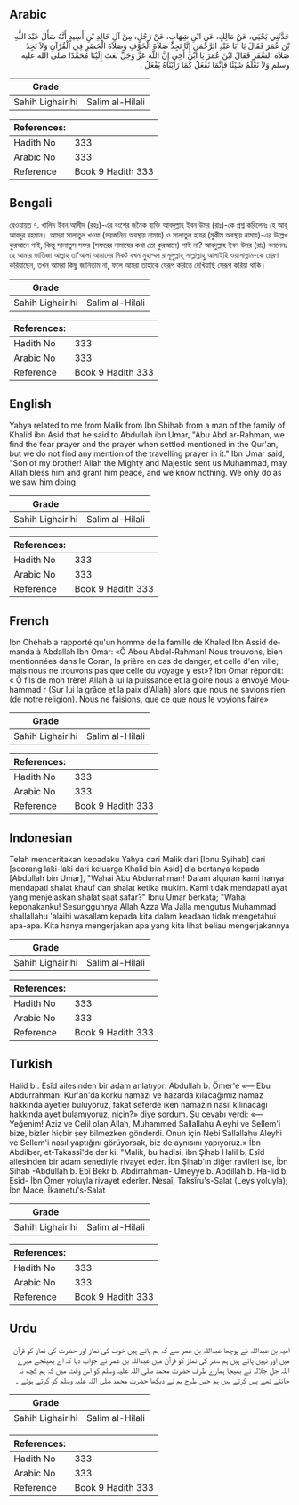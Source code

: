 ## Arabic


<div dir="rtl" lang="ar" style={{fontSize:'larger',backgroundColor:'#f8f9fa',padding:20}}>
حَدَّثَنِي يَحْيَى، عَنْ مَالِكٍ، عَنِ ابْنِ شِهَابٍ، عَنْ رَجُلٍ، مِنْ آلِ خَالِدِ بْنِ أَسِيدٍ أَنَّهُ سَأَلَ عَبْدَ اللَّهِ بْنَ عُمَرَ فَقَالَ يَا أَبَا عَبْدِ الرَّحْمَنِ إِنَّا نَجِدُ صَلاَةَ الْخَوْفِ وَصَلاَةَ الْحَضَرِ فِي الْقُرْآنِ وَلاَ نَجِدُ صَلاَةَ السَّفَرِ فَقَالَ ابْنُ عُمَرَ يَا ابْنَ أَخِي إِنَّ اللَّهَ عَزَّ وَجَلَّ بَعَثَ إِلَيْنَا مُحَمَّدًا صلى الله عليه وسلم وَلاَ نَعْلَمُ شَيْئًا فَإِنَّمَا نَفْعَلُ كَمَا رَأَيْنَاهُ يَفْعَلُ ‏.‏
</div>
<div style={{backgroundColor:'#f8f9fa',padding:20, marginBottom: 10}}><table> <thead> <tr> <th>Grade</th> <th></th> </tr> </thead> <tbody> <tr><td>Sahih Lighairihi</td><td>Salim al-Hilali</td></tr></tbody></table><table> <thead> <tr> <th>References:</th> <th></th> </tr> </thead> <tbody><tr><td>Hadith No</td><td>333</td></tr><tr><td>Arabic No</td><td>333</td></tr><tr><td>Reference</td><td>Book 9 Hadith 333</td></tr></tbody></table></div>

## Bengali


<div dir="ltr" lang="bn" style={{fontSize:'larger',backgroundColor:'#f8f9fa',padding:20}}>
রেওয়ায়ত ৭. খালিদ ইবন আসীদ (রহঃ)-এর বংশের জনৈক ব্যক্তি আবদুল্লাহ ইবন উমর (রাঃ)-কে প্রশ্ন করিলেনঃ হে আবূ আবদুর রহমান। আমরা সালাতুল খওফ (ভয়জনিত অবস্থায় নামায) ও সালাতুল হাযর (মুকীম অবস্থায় নামায)-এর উল্লেখ কুরআনে পাই, কিন্তু সালাতুস সফর (সফরের নামাযের কথা তো কুরআনে) পাই না? আবদুল্লাহ ইবন উমর (রাঃ) বললেনঃ হে আমার ভাতিজা আল্লাহ্ তা'আলা আমাদের নিকট যখন মুহাম্মদ রাসূলুল্লাহ্ সাল্লাল্লাহু আলাইহি ওয়াসাল্লাম-কে প্রেরণ করিয়াছেন, তখন আমরা কিছু জানিতাম না, ফলে আমরা তাহাকে যেরূপ করিতে দেখিয়াছি সেরূপ করিয়া থাকি।
</div>
<div style={{backgroundColor:'#f8f9fa',padding:20, marginBottom: 10}}><table> <thead> <tr> <th>Grade</th> <th></th> </tr> </thead> <tbody> <tr><td>Sahih Lighairihi</td><td>Salim al-Hilali</td></tr></tbody></table><table> <thead> <tr> <th>References:</th> <th></th> </tr> </thead> <tbody><tr><td>Hadith No</td><td>333</td></tr><tr><td>Arabic No</td><td>333</td></tr><tr><td>Reference</td><td>Book 9 Hadith 333</td></tr></tbody></table></div>

## English


<div dir="ltr" lang="en" style={{fontSize:'larger',backgroundColor:'#f8f9fa',padding:20}}>
Yahya related to me from Malik from Ibn Shihab from a man of the family of Khalid ibn Asid that he said to Abdullah ibn Umar, "Abu Abd ar-Rahman, we find the fear prayer and the prayer when settled mentioned in the Qur'an, but we do not find any mention of the travelling prayer in it." Ibn Umar said, "Son of my brother! Allah the Mighty and Majestic sent us Muhammad, may Allah bless him and grant him peace, and we know nothing. We only do as we saw him doing
</div>
<div style={{backgroundColor:'#f8f9fa',padding:20, marginBottom: 10}}><table> <thead> <tr> <th>Grade</th> <th></th> </tr> </thead> <tbody> <tr><td>Sahih Lighairihi</td><td>Salim al-Hilali</td></tr></tbody></table><table> <thead> <tr> <th>References:</th> <th></th> </tr> </thead> <tbody><tr><td>Hadith No</td><td>333</td></tr><tr><td>Arabic No</td><td>333</td></tr><tr><td>Reference</td><td>Book 9 Hadith 333</td></tr></tbody></table></div>

## French


<div dir="ltr" lang="fr" style={{fontSize:'larger',backgroundColor:'#f8f9fa',padding:20}}>
Ibn Chéhab a rapporté qu'un homme de la famille de Khaled Ibn Assid demanda à Abdallah Ibn Omar: «Ô Abou Abdel-Rahman! Nous trouvons, bien mentionnées dans le Coran, la prière en cas de danger, et celle d'en ville; mais nous ne trouvons pas que celle du voyage y est»? Ibn Omar répondit: « Ô fils de mon frère! Allah à lui la puissance et la gloire nous a envoyé Mouhammad r (Sur lui la grâce et la paix d'Allah) alors que nous ne savions rien (de notre religion). Nous ne faisions, que ce que nous le voyions faire»
</div>
<div style={{backgroundColor:'#f8f9fa',padding:20, marginBottom: 10}}><table> <thead> <tr> <th>Grade</th> <th></th> </tr> </thead> <tbody> <tr><td>Sahih Lighairihi</td><td>Salim al-Hilali</td></tr></tbody></table><table> <thead> <tr> <th>References:</th> <th></th> </tr> </thead> <tbody><tr><td>Hadith No</td><td>333</td></tr><tr><td>Arabic No</td><td>333</td></tr><tr><td>Reference</td><td>Book 9 Hadith 333</td></tr></tbody></table></div>

## Indonesian


<div dir="ltr" lang="id" style={{fontSize:'larger',backgroundColor:'#f8f9fa',padding:20}}>
Telah menceritakan kepadaku Yahya dari Malik dari [Ibnu Syihab] dari [seorang laki-laki dari keluarga Khalid bin Asid] dia bertanya kepada [Abdullah bin Umar], "Wahai Abu Abdurrahman! Dalam alquran kami hanya mendapati shalat khauf dan shalat ketika mukim. Kami tidak mendapati ayat yang menjelaskan shalat saat safar?" Ibnu Umar berkata; "Wahai keponakanku! Sesungguhnya Allah Azza Wa Jalla mengutus Muhammad shallallahu 'alaihi wasallam kepada kita dalam keadaan tidak mengetahui apa-apa. Kita hanya mengerjakan apa yang kita lihat beliau mengerjakannya
</div>
<div style={{backgroundColor:'#f8f9fa',padding:20, marginBottom: 10}}><table> <thead> <tr> <th>Grade</th> <th></th> </tr> </thead> <tbody> <tr><td>Sahih Lighairihi</td><td>Salim al-Hilali</td></tr></tbody></table><table> <thead> <tr> <th>References:</th> <th></th> </tr> </thead> <tbody><tr><td>Hadith No</td><td>333</td></tr><tr><td>Arabic No</td><td>333</td></tr><tr><td>Reference</td><td>Book 9 Hadith 333</td></tr></tbody></table></div>

## Turkish


<div dir="ltr" lang="tr" style={{fontSize:'larger',backgroundColor:'#f8f9fa',padding:20}}>
Halid b.. Esîd ailesinden bir adam anlatıyor: Abdullah b. Ömer'e «— Ebu Abdurrahman: Kur'an'da korku namazı ve hazarda kılacağımız namaz hakkında ayetler buluyoruz, fakat seferde iken namazın nasıl kılınacağı hakkında ayet bu­lamıyoruz, niçin?» diye sordum. Şu cevabı verdi: «—Yeğenim! Aziz ve Celil olan Allah, Muhammed Sallallahu Aleyhi ve Sellem'i bi­ze, bizler hiçbir şey bilmezken gönderdi. Onun için Nebi Sallallahu Aleyhi ve Sellem'i nasıl yaptığını görüyorsak, biz de aynısını yapıyoruz.» İbn Abdilber, et-Takassî'de der ki: "Malik, bu hadisi, ibn Şihab Halil b. Esîd ailesinden bir adam senediyle rivayet eder. İbn Şihab'ın diğer ravileri ise, İbn Şihab -Abdullah b. Ebî Bekr b. Abdirrahman- Umeyye b. Abdillah b. Ha-lid b. Esîd- İbn Ömer yoluyla rivayet ederler. Nesaî, Taksîru's-Salat (Leys yoluyla); İbn Mace, Îkametu's-Salat
</div>
<div style={{backgroundColor:'#f8f9fa',padding:20, marginBottom: 10}}><table> <thead> <tr> <th>Grade</th> <th></th> </tr> </thead> <tbody> <tr><td>Sahih Lighairihi</td><td>Salim al-Hilali</td></tr></tbody></table><table> <thead> <tr> <th>References:</th> <th></th> </tr> </thead> <tbody><tr><td>Hadith No</td><td>333</td></tr><tr><td>Arabic No</td><td>333</td></tr><tr><td>Reference</td><td>Book 9 Hadith 333</td></tr></tbody></table></div>

## Urdu


<div dir="rtl" lang="ur" style={{fontSize:'larger',backgroundColor:'#f8f9fa',padding:20}}>
امیہ بن عبداللہ نے پوچھا عبداللہ بن عمر سے کہ ہم پاتے ہیں خوف کی نماز اور حضرت کی نماز کو قرآن میں اور نہیں پاتے ہیں ہم سفر کی نماز کو قرآن میں عبداللہ بن عمر نے جواب دیا کہ اے بھیتجے میرے اللہ جل جلالہ نے بھیجا ہمارے طرف حضرت محمد صلی اللہ علیہ وسلم کو اس وقت میں کہ ہم کچھ نہ جانتے تھے پس کرتے ہیں ہم جس طرح ہم نے دیکھا حضرت محمد صلی اللہ علیہ وسلم کو کرتے ہوئے ۔
</div>
<div style={{backgroundColor:'#f8f9fa',padding:20, marginBottom: 10}}><table> <thead> <tr> <th>Grade</th> <th></th> </tr> </thead> <tbody> <tr><td>Sahih Lighairihi</td><td>Salim al-Hilali</td></tr></tbody></table><table> <thead> <tr> <th>References:</th> <th></th> </tr> </thead> <tbody><tr><td>Hadith No</td><td>333</td></tr><tr><td>Arabic No</td><td>333</td></tr><tr><td>Reference</td><td>Book 9 Hadith 333</td></tr></tbody></table></div>